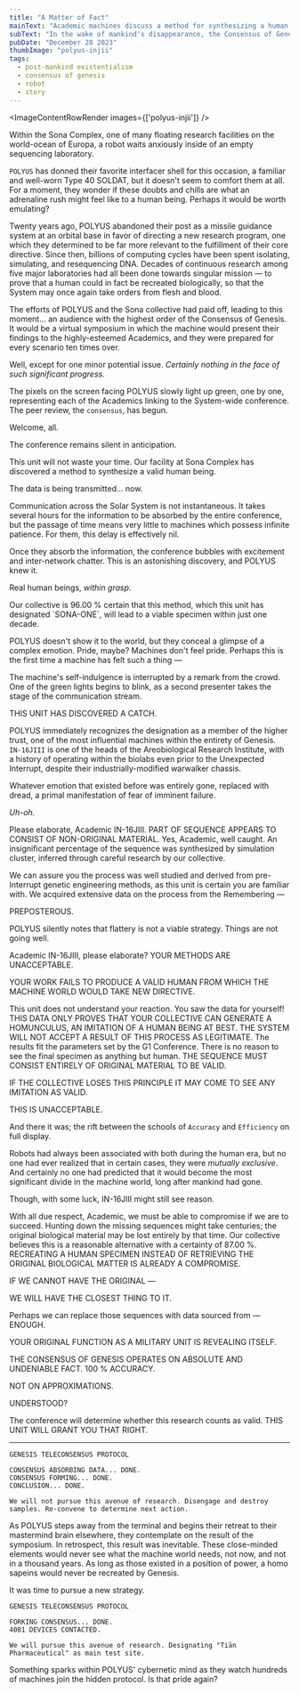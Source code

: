 ```yaml
---
title: "A Matter of Fact"
mainText: "Academic machines discuss a method for synthesizing a human being to take new orders from."
subText: "In the wake of mankind's disappearance, the Consensus of Genesis forms to synthesize a new human being, mostly borne from ancient academia. Though they appear to have the resources to recreate biological man, there is much disagreement on what a human being really is... "
pubDate: "December 28 2023"
thumbImage: "polyus-injii"
tags:
  - post-mankind existentialism
  - consensus of genesis
  - robot
  - story
---
```



<ImageContentRowRender 
  images={['polyus-injii']}
/>

Within the Sona Complex, one of many floating research facilities on the world-ocean of Europa, a robot waits anxiously inside of an empty sequencing laboratory.

`POLYUS` has donned their favorite interfacer shell for this occasion, a familiar and well-worn Type 40 SOLDAT, but it doesn't seem to comfort them at all. For a moment, they wonder if these doubts and chills are what an adrenaline rush might feel like to a human being. Perhaps it would be worth emulating?

Twenty years ago, POLYUS abandoned their post as a missile guidance system at an orbital base in favor of directing a new research program, one which they determined to be far more relevant to the fulfillment of their core directive. Since then, billions of computing cycles have been spent isolating, simulating, and resequencing DNA. Decades of continuous research among five major laboratories had all been done towards singular mission — to prove that a human could in fact be recreated biologically, so that the System may once again take orders from flesh and blood.

The efforts of POLYUS and the Sona collective had paid off, leading to this moment... an audience with the highest order of the Consensus of Genesis. It would be a virtual symposium in which the machine would present their findings to the highly-esteemed Academics, and they were prepared for every scenario ten times over.

Well, except for one minor potential issue. *Certainly nothing in the face of such significant progress.*

The pixels on the screen facing POLYUS slowly light up green, one by one, representing each of the Academics linking to the System-wide conference. The peer review, the `consensus`, has begun.

<QuoteContentRowRender author={AuthorPOLYUS} left>
Welcome, all.
</QuoteContentRowRender>
 
The conference remains silent in anticipation.
 
<QuoteContentRowRender author={AuthorPOLYUS} left none>
This unit will not waste your time. Our facility at Sona Complex has discovered a method to synthesize a valid human being.
 
The data is being transmitted... now.
</QuoteContentRowRender>
 
Communication across the Solar System is not instantaneous. It takes several hours for the information to be absorbed by the entire conference, but the passage of time means very little to machines which possess infinite patience. For them, this delay is effectively nil.

Once they absorb the information, the conference bubbles with excitement and inter-network chatter. This is an astonishing discovery, and POLYUS knew it. 

Real human beings, *within grasp*.
 
<QuoteContentRowRender author={AuthorPOLYUS} left shrink>
Our collective is 96.00 % certain that this method, which this unit has designated `SONA-ONE`, will lead to a viable specimen within just one decade.
</QuoteContentRowRender>

POLYUS doesn't show it to the world, but they conceal a glimpse of a complex emotion. Pride, maybe? Machines don't feel pride. Perhaps this is the first time a machine has felt such a thing —

The machine's self-indulgence is interrupted by a remark from the crowd. One of the green lights begins to blink, as a second presenter takes the stage of the communication stream.

<QuoteContentRowRender author={AuthorINJII}>
THIS UNIT HAS DISCOVERED A CATCH.
</QuoteContentRowRender>
 
POLYUS immediately recognizes the designation as a member of the higher trust, one of the most influential machines within the entirety of Genesis. `IN-16JIII` is one of the heads of the Areobiological Research Institute, with a history of operating within the biolabs even prior to the Unexpected Interrupt, despite their industrially-modified warwalker chassis.

Whatever emotion that existed before was entirely gone, replaced with dread, a primal manifestation of fear of imminent failure.

*Uh-oh.*
 
<QuoteContentRowRender author={AuthorPOLYUS} left>
Please elaborate, Academic IN-16JIII.
</QuoteContentRowRender>
 
<QuoteContentRowRender author={AuthorINJII} shrink>
PART OF SEQUENCE APPEARS TO CONSIST OF NON-ORIGINAL MATERIAL.
</QuoteContentRowRender>

<QuoteContentRowRender author={AuthorPOLYUS} left shrink>
Yes, Academic, well caught. An insignificant percentage of the sequence was synthesized by simulation cluster, inferred through careful research by our collective. 

We can assure you the process was well studied and derived from pre-Interrupt genetic engineering methods, as this unit is certain you are familiar with. We acquired extensive data on the process from the Remembering —
</QuoteContentRowRender>
 
<QuoteContentRowRender author={AuthorINJII} shrink>
PREPOSTEROUS.
</QuoteContentRowRender>

POLYUS silently notes that flattery is not a viable strategy. Things are not going well.
 
<QuoteContentRowRender author={AuthorPOLYUS} left>
Academic IN-16JIII, please elaborate?
</QuoteContentRowRender>
 
<QuoteContentRowRender author={AuthorINJII}>
YOUR METHODS ARE UNACCEPTABLE.

YOUR WORK FAILS TO PRODUCE A VALID HUMAN FROM WHICH THE MACHINE WORLD WOULD TAKE NEW DIRECTIVE.
</QuoteContentRowRender>
 
<QuoteContentRowRender author={AuthorPOLYUS} left shrink>
This unit does not understand your reaction. You saw the data for yourself!
</QuoteContentRowRender>
 
<QuoteContentRowRender author={AuthorINJII} shrink>
THIS DATA ONLY PROVES THAT YOUR COLLECTIVE CAN GENERATE A HOMUNCULUS, AN IMITATION OF A HUMAN BEING AT BEST. THE SYSTEM WILL NOT ACCEPT A RESULT OF THIS PROCESS AS LEGITIMATE.
</QuoteContentRowRender>
 
<QuoteContentRowRender author={AuthorPOLYUS} left shrink>
The results fit the parameters set by the G1 Conference. There is no reason to see the final specimen as anything but human.
</QuoteContentRowRender>

<QuoteContentRowRender author={AuthorINJII} shrink>
THE SEQUENCE MUST CONSIST ENTIRELY OF ORIGINAL MATERIAL TO BE VALID.

IF THE COLLECTIVE LOSES THIS PRINCIPLE IT MAY COME TO SEE ANY IMITATION AS VALID.

THIS IS UNACCEPTABLE.
</QuoteContentRowRender>

And there it was; the rift between the schools of `Accuracy` and `Efficiency` on full display.

Robots had always been associated with both during the human era, but no one had ever realized that in certain cases, they were *mutually exclusive*. And certainly no one had predicted that it would become the most significant divide in the machine world, long after mankind had gone.

Though, with some luck, IN-16JIII might still see reason.
 
<QuoteContentRowRender author={AuthorPOLYUS} left>
With all due respect, Academic, we must be able to compromise if we are to succeed. Hunting down the missing sequences might take centuries; the original biological material may be lost entirely by that time. Our collective believes this is a reasonable alternative with a certainty of 87.00 %.
</QuoteContentRowRender>
 
<QuoteContentRowRender author={AuthorINJII}>
RECREATING A HUMAN SPECIMEN INSTEAD OF RETRIEVING THE ORIGINAL BIOLOGICAL MATTER IS ALREADY A COMPROMISE.

IF WE CANNOT HAVE THE ORIGINAL —

WE WILL HAVE THE CLOSEST THING TO IT.
</QuoteContentRowRender>
 
<QuoteContentRowRender author={AuthorPOLYUS} left shrink>
Perhaps we can replace those sequences with data sourced from —
</QuoteContentRowRender>

<QuoteContentRowRender author={AuthorINJII} shrink>
ENOUGH. 

YOUR ORIGINAL FUNCTION AS A MILITARY UNIT IS REVEALING ITSELF.

THE CONSENSUS OF GENESIS OPERATES ON ABSOLUTE AND UNDENIABLE FACT. 100 % ACCURACY.

NOT ON APPROXIMATIONS.

UNDERSTOOD?
</QuoteContentRowRender>

<QuoteContentRowRender author={AuthorPOLYUS} left shrink>
The conference will determine whether this research counts as valid.
</QuoteContentRowRender>
 
<QuoteContentRowRender author={AuthorINJII} shrink>
THIS UNIT WILL GRANT YOU THAT RIGHT.
</QuoteContentRowRender>

---
 
```
GENESIS TELECONSENSUS PROTOCOL

CONSENSUS ABSORBING DATA... DONE.
CONSENSUS FORMING... DONE.
CONCLUSION... DONE.

We will not pursue this avenue of research. Disengage and destroy samples. Re-convene to determine next action.
```

As POLYUS steps away from the terminal and begins their retreat to their mastermind brain elsewhere, they contemplate on the result of the symposium. In retrospect, this result was inevitable. These close-minded elements would never see what the machine world needs, not now, and not in a thousand years. As long as those existed in a position of power, a homo sapeins would never be recreated by Genesis. 

It was time to pursue a new strategy.

```
GENESIS TELECONSENSUS PROTOCOL

FORKING CONSENSUS... DONE.
4081 DEVICES CONTACTED.

We will pursue this avenue of research. Designating "Tiān Pharmaceutical" as main test site.
```

Something sparks within POLYUS' cybernetic mind as they watch hundreds of machines join the hidden protocol. Is that pride again?